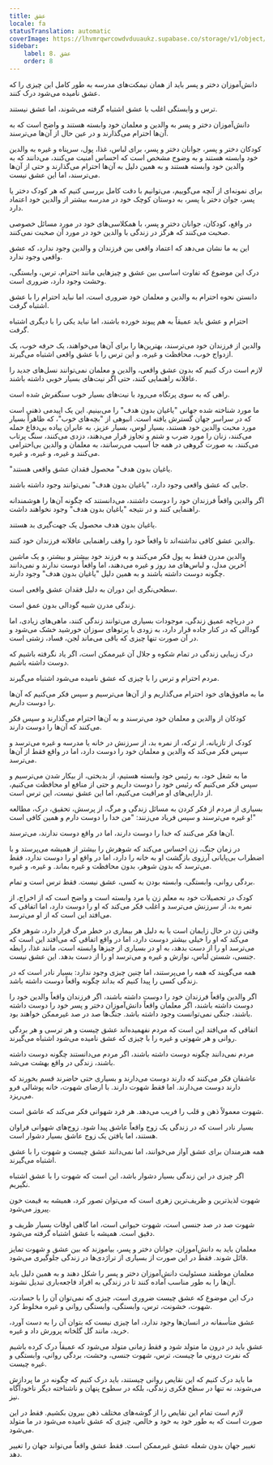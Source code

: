 ```yaml
---
title: عشق
locale: fa
statusTranslation: automatic
coverImage: https://lhvmrqwrcowdvduuaukz.supabase.co/storage/v1/object/public/strapi-uploads/small_cover-educacion-fundamental.webp-2d51a7828a2b1309555be27f7e2a61a0.webp
sidebar:
    label: 8. عشق
    order: 8
---
```

دانش‌آموزان دختر و پسر باید از همان نیمکت‌های مدرسه به طور کامل این چیزی را که عشق نامیده می‌شود درک کنند.

ترس و وابستگی اغلب با عشق اشتباه گرفته می‌شوند، اما عشق نیستند.

دانش‌آموزان دختر و پسر به والدین و معلمان خود وابسته هستند و واضح است که به آن‌ها احترام می‌گذارند و در عین حال از آن‌ها می‌ترسند.

کودکان دختر و پسر، جوانان دختر و پسر، برای لباس، غذا، پول، سرپناه و غیره به والدین خود وابسته هستند و به وضوح مشخص است که احساس امنیت می‌کنند، می‌دانند که به والدین خود وابسته هستند و به همین دلیل به آن‌ها احترام می‌گذارند و حتی از آن‌ها می‌ترسند، اما این عشق نیست.

برای نمونه‌ای از آنچه می‌گوییم، می‌توانیم با دقت کامل بررسی کنیم که هر کودک دختر یا پسر، جوان دختر یا پسر، به دوستان کوچک خود در مدرسه بیشتر از والدین خود اعتماد دارد.

در واقع، کودکان، جوانان دختر و پسر، با همکلاسی‌های خود در مورد مسائل خصوصی صحبت می‌کنند که هرگز در زندگی با والدین خود در مورد آن صحبت نمی‌کنند.

این به ما نشان می‌دهد که اعتماد واقعی بین فرزندان و والدین وجود ندارد، که عشق واقعی وجود ندارد.

درک این موضوع که تفاوت اساسی بین عشق و چیزهایی مانند احترام، ترس، وابستگی، وحشت وجود دارد، ضروری است.

دانستن نحوه احترام به والدین و معلمان خود ضروری است، اما نباید احترام را با عشق اشتباه گرفت.

احترام و عشق باید عمیقاً به هم پیوند خورده باشند، اما نباید یکی را با دیگری اشتباه گرفت.

والدین از فرزندان خود می‌ترسند، بهترین‌ها را برای آن‌ها می‌خواهند، یک حرفه خوب، یک ازدواج خوب، محافظت و غیره، و این ترس را با عشق واقعی اشتباه می‌گیرند.

لازم است درک کنیم که بدون عشق واقعی، والدین و معلمان نمی‌توانند نسل‌های جدید را عاقلانه راهنمایی کنند، حتی اگر نیت‌های بسیار خوبی داشته باشند.

راهی که به سوی پرتگاه می‌رود با نیت‌های بسیار خوب سنگفرش شده است.

ما مورد شناخته شده جهانی "یاغیان بدون هدف" را می‌بینیم. این یک اپیدمی ذهنی است که در سراسر جهان گسترش یافته است. انبوهی از "بچه‌های خوب"، که ظاهراً بسیار مورد محبت والدین خود هستند، بسیار لوس، بسیار عزیز، به عابران پیاده بی‌دفاع حمله می‌کنند، زنان را مورد ضرب و شتم و تجاوز قرار می‌دهند، دزدی می‌کنند، سنگ پرتاب می‌کنند، به صورت گروهی در همه جا آسیب می‌رسانند، به معلمان و والدین بی‌احترامی می‌کنند و غیره، و غیره، و غیره.

"یاغیان بدون هدف" محصول فقدان عشق واقعی هستند.

جایی که عشق واقعی وجود دارد، "یاغیان بدون هدف" نمی‌توانند وجود داشته باشند.

اگر والدین واقعاً فرزندان خود را دوست داشتند، می‌دانستند که چگونه آن‌ها را هوشمندانه راهنمایی کنند و در نتیجه "یاغیان بدون هدف" وجود نخواهند داشت.

یاغیان بدون هدف محصول یک جهت‌گیری بد هستند.

والدین عشق کافی نداشته‌اند تا واقعاً خود را وقف راهنمایی عاقلانه فرزندان خود کنند.

والدین مدرن فقط به پول فکر می‌کنند و به فرزند خود بیشتر و بیشتر، و یک ماشین آخرین مدل، و لباس‌های مد روز و غیره می‌دهند، اما واقعاً دوست ندارند و نمی‌دانند چگونه دوست داشته باشند و به همین دلیل "یاغیان بدون هدف" وجود دارند.

سطحی‌نگری این دوران به دلیل فقدان عشق واقعی است.

زندگی مدرن شبیه گودالی بدون عمق است.

در دریاچه عمیق زندگی، موجودات بسیاری می‌توانند زندگی کنند، ماهی‌های زیادی، اما گودالی که در کنار جاده قرار دارد، به زودی با پرتوهای سوزان خورشید خشک می‌شود و در آن صورت تنها چیزی که باقی می‌ماند لجن، فساد، زشتی است.

درک زیبایی زندگی در تمام شکوه و جلال آن غیرممکن است، اگر یاد نگرفته باشیم که دوست داشته باشیم.

مردم احترام و ترس را با چیزی که عشق نامیده می‌شود اشتباه می‌گیرند.

ما به مافوق‌های خود احترام می‌گذاریم و از آن‌ها می‌ترسیم و سپس فکر می‌کنیم که آن‌ها را دوست داریم.

کودکان از والدین و معلمان خود می‌ترسند و به آن‌ها احترام می‌گذارند و سپس فکر می‌کنند که آن‌ها را دوست دارند.

کودک از تازیانه، از ترکه، از نمره بد، از سرزنش در خانه یا مدرسه و غیره می‌ترسد و سپس فکر می‌کند که والدین و معلمان خود را دوست دارد، اما در واقع فقط از آن‌ها می‌ترسد.

ما به شغل خود، به رئیس خود وابسته هستیم، از بدبختی، از بیکار شدن می‌ترسیم و سپس فکر می‌کنیم که رئیس خود را دوست داریم و حتی از منافع او محافظت می‌کنیم، از دارایی‌های او مراقبت می‌کنیم، اما این عشق نیست، این ترس است.

بسیاری از مردم از فکر کردن به مسائل زندگی و مرگ، از پرسش، تحقیق، درک، مطالعه و غیره می‌ترسند و سپس فریاد می‌زنند: "من خدا را دوست دارم و همین کافی است!"

آن‌ها فکر می‌کنند که خدا را دوست دارند، اما در واقع دوست ندارند، می‌ترسند.

در زمان جنگ، زن احساس می‌کند که شوهرش را بیشتر از همیشه می‌پرستد و با اضطراب بی‌پایانی آرزوی بازگشت او به خانه را دارد، اما در واقع او را دوست ندارد، فقط می‌ترسد که بدون شوهر، بدون محافظت و غیره بماند. و غیره، و غیره.

بردگی روانی، وابستگی، وابسته بودن به کسی، عشق نیست. فقط ترس است و تمام.

کودک در تحصیلات خود به معلم زن یا مرد وابسته است و واضح است که از اخراج، از نمره بد، از سرزنش می‌ترسد و اغلب فکر می‌کند که او را دوست دارد، اما اتفاقی که می‌افتد این است که از او می‌ترسد.

وقتی زن در حال زایمان است یا به دلیل هر بیماری در خطر مرگ قرار دارد، شوهر فکر می‌کند که او را خیلی بیشتر دوست دارد، اما در واقع اتفاقی که می‌افتد این است که می‌ترسد او را از دست بدهد، به او در بسیاری از چیزها وابسته است، مانند غذا، رابطه جنسی، شستن لباس، نوازش و غیره و می‌ترسد او را از دست بدهد. این عشق نیست.

همه می‌گویند که همه را می‌پرستند، اما چنین چیزی وجود ندارد: بسیار نادر است که در زندگی کسی را پیدا کنیم که بداند چگونه واقعاً دوست داشته باشد.

اگر والدین واقعاً فرزندان خود را دوست داشته باشند، اگر فرزندان واقعاً والدین خود را دوست داشته باشند، اگر معلمان واقعاً دانش‌آموزان دختر و پسر خود را دوست داشته باشند، جنگی نمی‌توانست وجود داشته باشد. جنگ‌ها صد در صد غیرممکن خواهند بود.

اتفاقی که می‌افتد این است که مردم نفهمیده‌اند عشق چیست و هر ترسی و هر بردگی روانی و هر شهوتی و غیره را با چیزی که عشق نامیده می‌شود اشتباه می‌گیرند.

مردم نمی‌دانند چگونه دوست داشته باشند، اگر مردم می‌دانستند چگونه دوست داشته باشند، زندگی در واقع بهشت ​​می‌شد.

عاشقان فکر می‌کنند که دارند دوست می‌دارند و بسیاری حتی حاضرند قسم بخورند که دارند دوست می‌دارند. اما فقط شهوت دارند. با ارضای شهوت، خانه پوشالی فرو می‌ریزد.

شهوت معمولاً ذهن و قلب را فریب می‌دهد. هر فرد شهوانی فکر می‌کند که عاشق است.

بسیار نادر است که در زندگی یک زوج واقعاً عاشق پیدا شود. زوج‌های شهوانی فراوان هستند، اما یافتن یک زوج عاشق بسیار دشوار است.

همه هنرمندان برای عشق آواز می‌خوانند، اما نمی‌دانند عشق چیست و شهوت را با عشق اشتباه می‌گیرند.

اگر چیزی در این زندگی بسیار دشوار باشد، این است که شهوت را با عشق اشتباه نگیریم.

شهوت لذیذترین و ظریف‌ترین زهری است که می‌توان تصور کرد، همیشه به قیمت خون پیروز می‌شود.

شهوت صد در صد جنسی است، شهوت حیوانی است، اما گاهی اوقات بسیار ظریف و دقیق است. همیشه با عشق اشتباه گرفته می‌شود.

معلمان باید به دانش‌آموزان، جوانان دختر و پسر، بیاموزند که بین عشق و شهوت تمایز قائل شوند. فقط در این صورت از بسیاری از تراژدی‌ها در زندگی جلوگیری می‌شود.

معلمان موظفند مسئولیت دانش‌آموزان دختر و پسر را شکل دهند و به همین دلیل باید آن‌ها را به طور مناسب آماده کنند تا در زندگی به افراد فاجعه‌باری تبدیل نشوند.

درک این موضوع که عشق چیست ضروری است، چیزی که نمی‌توان آن را با حسادت، شهوت، خشونت، ترس، وابستگی، وابستگی روانی و غیره مخلوط کرد.

عشق متأسفانه در انسان‌ها وجود ندارد، اما چیزی نیست که بتوان آن را به دست آورد، خرید، مانند گل گلخانه پرورش داد و غیره.

عشق باید در درون ما متولد شود و فقط زمانی متولد می‌شود که عمیقاً درک کرده باشیم که نفرت درونی ما چیست، ترس، شهوت جنسی، وحشت، بردگی روانی، وابستگی و غیره چیست.

ما باید درک کنیم که این نقایص روانی چیستند، باید درک کنیم که چگونه در ما پردازش می‌شوند، نه تنها در سطح فکری زندگی، بلکه در سطوح پنهان و ناشناخته دیگر ناخودآگاه نیز.

لازم است تمام این نقایص را از گوشه‌های مختلف ذهن بیرون بکشیم. فقط در این صورت است که به طور خود به خود و خالص، چیزی که عشق نامیده می‌شود در ما متولد می‌شود.

تغییر جهان بدون شعله عشق غیرممکن است. فقط عشق واقعاً می‌تواند جهان را تغییر دهد.

